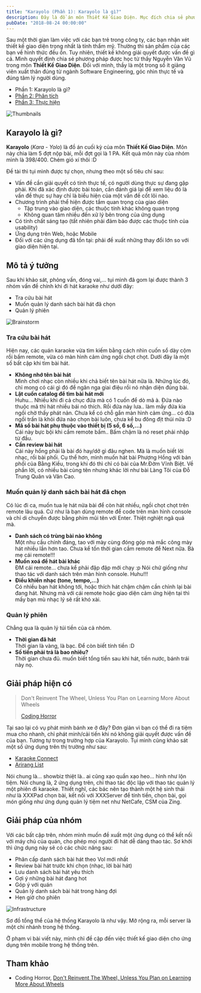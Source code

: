 ```yaml
---
title: "Karayolo (Phần 1): Karayolo là gì?"
description: Đây là đồ án môn Thiết Kế Giao Diện. Mục đích chia sẻ phương pháp thiết kế sao cho hiệu quả.
pubDate: "2018-08-24 00:00:00"
---
```


Sau một thời gian làm việc với các bạn trẻ trong công ty, các bạn nhận xét thiết kế giao diện trọng nhất là tính thẩm mỹ. Thường thì sản phẩm của các bạn về hình thức đều ổn. Tuy nhiên, thiết kế không giải quyết được vấn đề gì cả. Mình quyết định chia sẻ phương pháp được học từ thầy Nguyễn Văn Vũ trong môn **Thiết Kế Giao Diện**. Đối với mình, thầy là một trong số ít giảng viên xuất thân đúng từ ngành Software Engineering, góc nhìn thực tế và đúng tâm lý người dùng.

- Phần 1: Karayolo là gì?
- [Phần 2: Phân tích](https://vhnam.github.io/tutorials/karayolo-phan-2/)
- [Phần 3: Thực hiện](https://vhnam.github.io/tutorials/karayolo-phan-3/)

![Thumbnails](../../assets/tutorials/karayolo-phan-1/thumbnails.jpg)

## Karayolo là gì?

**Karayolo** (_Kara - Yolo_) là đồ án cuối kỳ của môn **Thiết Kế Giao Diện**. Môn này chia làm 5 đợt nộp bài, mỗi đợt gọi là 1 PA. Kết quả môn này của nhóm mình là 398/400. Chém gió xí thôi :D

Đề tài thì tụi mình được tự chọn, nhưng theo một số tiêu chí sau:

- Vấn đề cần giải quyết có tính thực tế, có người dùng thực sự đang gặp phải. Khi đã xác định được bài toán, cần đánh giá lại để xem liệu đó là vấn đề thực sự hay chỉ là biểu hiện của một vấn đề cốt lõi nào.
- Chương trình phải thể hiện được tầm quan trọng của giao diện
  - Tập trung vào giao diện, các thuộc tính khác không quan trọng
  - Không quan tâm nhiều đến xử lý bên trong của ứng dụng
- Có tính chất sáng tạo (tất nhiên phải đảm bảo được các thuộc tính của usability)
- Ứng dụng trên Web, hoặc Mobile
- Đối với các ứng dụng đã tồn tại: phải đề xuất những thay đổi lớn so với giao diện hiện tại.

## Mô tả ý tưởng

Sau khi khảo sát, phỏng vấn, đóng vai,... tụi mình đã gom lại được thành 3 nhóm vấn đề chính khi đi hát karaoke như dưới đây:

- Tra cứu bài hát
- Muốn quản lý danh sách bài hát đã chọn
- Quản lý phiên

![Brainstorm](../../assets/tutorials/karayolo-phan-1/brainstorm.jpg)

### Tra cứu bài hát

Hiện nay, các quán karaoke vừa tìm kiếm bằng cách nhìn cuốn sổ dày cộm rồi bấm remote, vừa có màn hình cảm ứng ngồi chọt chọt. Dưới đây là một số bất cập khi tìm bài hát.

- **Không nhớ tên bài hát**  
  Mình chơi nhạc còn nhiều khi chả biết tên bài hát nữa là. Những lúc đó, chỉ mong có cái gì đó để ngân nga giai điệu rồi nó nhận diện đúng bài.
- **Lật cuốn catalog để tìm bài hát mới**  
  Huhu... Nhiều khi đi cả chục đứa mà có 1 cuốn để dò mã à. Đứa nào thuộc mã thì hát nhiều bái nó thích. Rồi đứa này lưa.. làm mấy đứa kia ngồi chờ thấy phát nản. Chưa kể có chỗ gắn màn hình cảm ứng... có đứa ngồi trấn là khỏi đứa nào chọn bài luôn, chưa kể bu đông địt thúi nữa :D
- **Mã số bài hát phụ thuộc vào thiết bị (5 số, 6 số,...)**  
  Cái này bực bội khi cầm remote bấm.. Bấm chậm là nó reset phải nhập từ đầu.
- **Cần review bài hát**  
  Cái này hổng phải là bài đó hay/dở gì đâu nghen. Mà là muốn biết lời nhạc, rồi bài phối. Cụ thể hơn, mình muốn hát bài Phượng Hồng với bản phối của Bằng Kiều, trong khi đó thì chỉ có bài của Mr.Đờm Vĩnh Biệt. Về phần lời, có nhiều bài cùng tên nhưng khác lời như bài Làng Tôi của Đỗ Trung Quân và Văn Cao.

### Muốn quản lý danh sách bài hát đã chọn

Có lúc đi ca, muốn tua lẹ hát nửa bài để còn hát nhiều, ngồi chọt chọt trên remote lâu quá. Cứ như là bạn dùng remote để code trên màn hình console và chỉ di chuyển được bằng phím mũi tên với Enter. Thiệt nghiệt ngã quá mà.

- **Danh sách có trùng bài nào không**  
  Một nhu cầu chính đáng, tao với mày cùng đóng góp mà mắc công mày hát nhiều lần hơn tao. Chưa kể tốn thời gian cầm remote để Next nữa. Bà mẹ cái remote!!!
- **Muốn xoá để hát bài khác**  
  ĐM cái remote... chưa kể phải đập đập mới chạy :p Nói chứ giống như thao tác với danh sách trên màn hình console. Huhu!!!
- **Điều khiển nhạc (tone, tempo,...)**  
  Có nhiều bạn hát không tới, hoặc thích hát chậm chậm cần chỉnh lại bài đang hát. Nhưng mà với cái remote hoặc giao diện cảm ứng hiện tại thì mấy bạn mù nhạc lý sẽ rất khó xài.

### Quản lý phiên

Chẳng qua là quản lý túi tiền của cả nhóm.

- **Thời gian đã hát**  
  Thời gian là vàng, là bạc. Để còn biết tính tiền :D
- **Số tiền phải trả là bao nhiêu?**  
  Thời gian chưa đủ. muốn biết tổng tiền sau khi hát, tiền nước, bánh trái này nọ.

## Giải pháp hiện có

> Don't Reinvent The Wheel, Unless You Plan on Learning More About Wheels
>
> [Coding Horror](https://blog.codinghorror.com/dont-reinvent-the-wheel-unless-you-plan-on-learning-more-about-wheels/)

Tại sao lại có vụ phát minh bánh xe ở đây? Đơn giản vì bạn có thể đi ra tiệm mua cho nhanh, chỉ phát minh/cải tiến khi nó không giải quyết được vấn đề của bạn. Tương tự trong trường hợp của Karayolo. Tụi mình cũng khảo sát một số ứng dụng trên thị trường như sau:

- [Karaoke Connect](http://soncamedia.com/sanpham/ung-dung-chon-bai-karaoke-connect/)
- [Arirang List](http://arirang.com.vn/ung-dung/ung-dung-tra-cuu-bai-hat---arirang-list.html)

Nói chung là... showbiz thiệt là.. ai cũng xạo quần xạo heo... hình như lộn tiệm. Nói chung là, 2 ứng dụng trên, chỉ thao tác độc lập với thao tác quản lý một phiên đi karaoke. Thiết nghĩ, các bác nên tạo thành một hệ sinh thái như là XXXPad chọn bài, kết nối với XXXServer để tính tiền, chọn bài, gọi món giống như ứng dụng quản lý tiệm net như NetCafe, CSM của Zing.

## Giải pháp của nhóm

Với các bất cập trên, nhóm mình muốn đề xuất một ứng dụng có thể kết nối với máy chủ của quán, cho phép mọi người đi hát dễ dàng thao tác. Sơ khởi thì ứng dụng này sẽ có các chức năng sau:

- Phân cấp danh sách bài hát theo Vol mới nhất
- Review bài hát trước khi chọn (nhạc, lời bài hát)
- Lưu danh sách bài hát yêu thích
- Gợi ý những bài hát đang hot
- Góp ý với quán
- Quản lý danh sách bài hát trong hàng đợi
- Hẹn giờ cho phiên

![Infrastructure](../../assets/tutorials/karayolo-phan-1/infrastructure.jpg)

Sơ đồ tổng thể của hệ thống Karayolo là như vậy. Mở rộng ra, mỗi server là một chi nhánh trong hệ thống.

Ở phạm vi bài viết này, mình chỉ đề cập đến việc thiết kế giao diện cho ứng dụng trên mobile trong hệ thống trên.

## Tham khảo

- Coding Horror, [Don't Reinvent The Wheel, Unless You Plan on Learning More About Wheels](https://blog.codinghorror.com/dont-reinvent-the-wheel-unless-you-plan-on-learning-more-about-wheels/)
